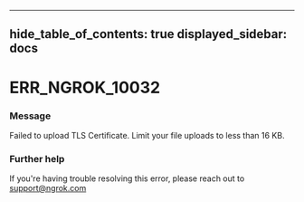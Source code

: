 

---
hide_table_of_contents: true
displayed_sidebar: docs
---


# ERR_NGROK_10032

### Message
Failed to upload TLS Certificate. Limit your file uploads to less than 16 KB.

<ErrorDetails />



### Further help
If you're having trouble resolving this error, please reach out to [support@ngrok.com](mailto:support@ngrok.com?subject=Help%20with%20ERR_NGROK_10032)


